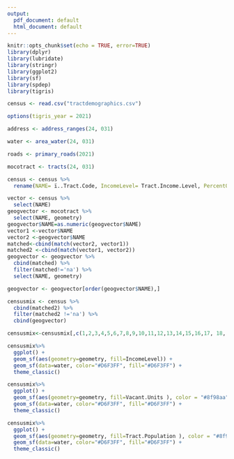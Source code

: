 ```yaml
---
output:
  pdf_document: default
  html_document: default
---
```

```r
knitr::opts_chunk$set(echo = TRUE, error=TRUE)
library(dplyr)
library(lubridate)
library(stringr)
library(ggplot2)
library(sf)
library(spdep)
library(tigris)
```

```r
census <- read.csv("tractdemographics.csv")
```

```r
options(tigris_year = 2021)
```

```r
address <- address_ranges(24, 031)
```
```r
water <- area_water(24, 031)
```
```r
roads <- primary_roads(2021)
```
```r
mocotract <- tracts(24, 031)
```

```r
census <- census %>%
  rename(NAME= ï..Tract.Code, IncomeLevel= Tract.Income.Level, PercentOverTheMedian= Tract.Median.Family.Income..)
```
```r
vector <- census %>%
  select(NAME) 
geogvector <- mocotract %>%
  select(NAME, geometry)
geogvector$NAME=as.numeric(geogvector$NAME)
vector1 <-vector$NAME
vector2 <-geogvector$NAME
matched<-cbind(match(vector2, vector1))
matched2 <-cbind(match(vector1, vector2))
geogvector <- geogvector %>%
  cbind(matched) %>%
  filter(matched!='na') %>%
  select(NAME, geometry)

geogvector <- geogvector[order(geogvector$NAME),]

censusmix <- census %>%
  cbind(matched2) %>%
  filter(matched2 !='na') %>%
  cbind(geogvector) 

```

```r
censusmix<-censusmix[,c(1,2,3,4,5,6,7,8,9,10,11,12,13,14,15,16,17, 18, 19, 22)]
```


```r
censusmix%>%
  ggplot() +
  geom_sf(aes(geometry=geometry, fill=IncomeLevel)) +
  geom_sf(data=water, color="#D6F3FF", fill="#D6F3FF") +
  theme_classic()
```
```r
censusmix%>%
  ggplot() +
  geom_sf(aes(geometry=geometry, fill=Vacant.Units ), color = "#8f98aa") +
  geom_sf(data=water, color="#D6F3FF", fill="#D6F3FF") +
  theme_classic()
```

```r
censusmix%>%
  ggplot() +
  geom_sf(aes(geometry=geometry, fill=Tract.Population ), color = "#8f98aa") +
  geom_sf(data=water, color="#D6F3FF", fill="#D6F3FF") +
  theme_classic()
```
